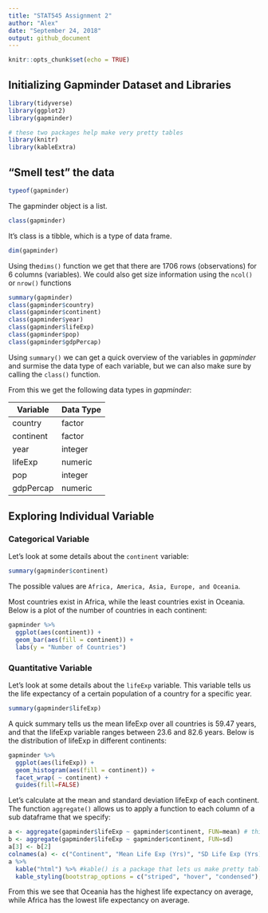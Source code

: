 ```yaml
---
title: "STAT545 Assignment 2"
author: "Alex"
date: "September 24, 2018"
output: github_document
---
```


```r
knitr::opts_chunk$set(echo = TRUE)
```

## Initializing Gapminder Dataset and Libraries
```r
library(tidyverse)
library(ggplot2)
library(gapminder)

# these two packages help make very pretty tables
library(knitr)
library(kableExtra)
```

## "Smell test" the data
```r
typeof(gapminder)
```

The gapminder object is a list. 

```r
class(gapminder)

```

It's class is a tibble, which is a type of data frame. 

```r
dim(gapminder)
```

Using the`dims()` function we get that there are 1706 rows (observations) for 6 columns (variables). We could also get size information using the `ncol()` or `nrow()` functions

```r
summary(gapminder)
class(gapminder$country)
class(gapminder$continent)
class(gapminder$year)
class(gapminder$lifeExp)
class(gapminder$pop)
class(gapminder$gdpPercap)
```

Using `summary()` we can get a quick overview of the variables in *gapminder* and surmise the data type of each variable, but we can also make sure by calling the `class()` function.

From this we get the following data types in *gapminder*:

| Variable | Data Type |
|---------|-------|
| country | factor |
| continent | factor |
| year | integer |
| lifeExp | numeric |
| pop | integer |
| gdpPercap | numeric |

## Exploring Individual Variable

### Categorical Variable
Let's look at some details about the `continent` variable:
```r
summary(gapminder$continent)
```
The possible values are `Africa, America, Asia, Europe, and Oceania`.

Most countries exist in Africa, while the least countries exist in Oceania. Below is a plot of the number of countries in each continent:

```r
gapminder %>%
  ggplot(aes(continent)) +
  geom_bar(aes(fill = continent)) + 
  labs(y = "Number of Countries")
```

### Quantitative Variable
Let's look at some details about the `lifeExp` variable. This variable tells us the life expectancy of a certain population of a country for a specific year.

```r
summary(gapminder$lifeExp)
```

A quick summary tells us the mean lifeExp over all countries is 59.47 years, and that the lifeExp variable ranges between 23.6 and 82.6 years. Below is the distribution of lifeExp in different continents:

```r
gapminder %>%
  ggplot(aes(lifeExp)) +
  geom_histogram(aes(fill = continent)) +
  facet_wrap( ~ continent) + 
  guides(fill=FALSE)
```

Let's calculate at the mean and standard deviation lifeExp of each continent. The function `aggregate()` allows us to apply a function to each column of a sub dataframe that we specify:
```r
a <- aggregate(gapminder$lifeExp ~ gapminder$continent, FUN=mean) # this is to save our output into a matrix so that we can make it into a nice table
b <- aggregate(gapminder$lifeExp ~ gapminder$continent, FUN=sd)
a[3] <- b[2]
colnames(a) <- c("Continent", "Mean Life Exp (Yrs)", "SD Life Exp (Yrs)") #rename the columns
a %>%
  kable("html") %>% #kable() is a package that lets us make pretty tables!
  kable_styling(bootstrap_options = c("striped", "hover", "condensed"), full_width = F)
```

From this we see that Oceania has the highest life expectancy on average, while Africa has the lowest life expectancy on average.



